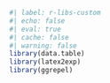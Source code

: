 <!-- markdownlint-disable MD041 -->

```r
#| label: r-libs-custom
#| echo: false
#| eval: true
#| cache: false
#| warning: false
library(data.table)
library(latex2exp)
library(ggrepel)
```

<!-- markdownlint-enable MD041 -->
